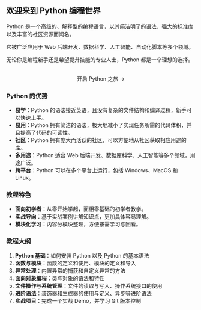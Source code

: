 
<center><Logo className="w-96" /></center>

## 欢迎来到 Python 编程世界

Python 是一个高级的、解释型的编程语言，以其简洁明了的语法、强大的标准库以及丰富的社区资源而闻名。

它被广泛应用于 Web 后端开发、数据科学、人工智能、自动化脚本等多个领域。

无论你是编程新手还是希望提升技能的专业人士，Python 都是一个理想的选择。

<br />

<center>
  <Link href="/tutorial" className={styles.get_started}>
    开启 Python 之旅 <span>→</span>
  </Link>
</center>

### Python 的优势

- **易学**：Python 的语法接近英语，且没有复杂的文件结构和编译过程，新手可以快速上手。
- **易用**：Python 拥有简洁的语法，极大地减小了实现任务所需的代码体积，并且提高了代码的可读性。
- **社区**：Python 拥有庞大而活跃的社区，可以方便地从社区获取相应用途的库。
- **多用途**：Python 适合 Web 后端开发、数据库科学、人工智能等多个领域，用途广泛。
- **跨平台**：Python 可以在多个平台上运行，包括 Windows、MacOS 和 Linux。

### 教程特色

- **面向初学者**：从零开始学起，面相零基础的初学者教学。
- **实战导向**：基于实战案例讲解知识点，更加具体容易理解。
- **模块化学习**：内容分模块整理，方便按需学习与回看。

### 教程大纲

1. **Python 基础**：如何安装 Python 以及 Python 的基本语法
2. **函数与模块**：函数的定义和使用、模块的定义和导入
3. **异常处理**：内置异常的捕获和自定义异常的方法
4. **面向对象编程**：类与对象的语法和特性
5. **文件操作与系统管理**：文件的读取与写入、操作系统接口的使用
6. **进阶语法**：装饰器和生成器的使用与定义、异步等进阶语法
7. **实战项目**：完成一个实战 Demo，并学习 Git 版本控制
